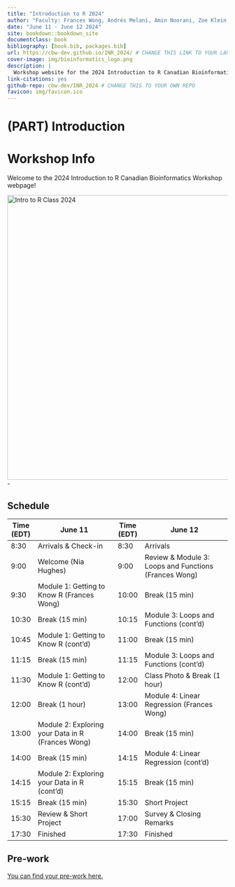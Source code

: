 ```yaml
--- 
title: "Introduction to R 2024"
author: "Faculty: Frances Wong, Andrés Melani, Amin Noorani, Zoe Klein, Michelle Brazas, and Nia Hughes"
date: "June 11 - June 12 2024"
site: bookdown::bookdown_site
documentclass: book
bibliography: [book.bib, packages.bib]
url: https://cbw-dev.github.io/INR_2024/ # CHANGE THIS LINK TO YOUR LANDING PAGE LINK
cover-image: img/bioinformatics_logo.png
description: |
  Workshop website for the 2024 Introduction to R Canadian Bioinformatics Workshop
link-citations: yes
github-repo: cbw-dev/INR_2024 # CHANGE THIS TO YOUR OWN REPO
favicon: img/favicon.ico
---
```


# (PART) Introduction {-}

# Workshop Info

Welcome to the 2024 Introduction to R Canadian Bioinformatics Workshop webpage!

<img src="img/INR-2024-Faculty-Image.png" width="650" alt="Intro to R Class 2024">-

## Schedule

| Time (EDT) | June 11                                           | Time (EDT) | June 12                                               |
|------------|---------------------------------------------------|------------|-------------------------------------------------------|
| 8:30       | Arrivals & Check-in                               | 8:30       | Arrivals                                              |
| 9:00       | Welcome (Nia Hughes)                              | 9:00       | Review & Module 3: Loops and Functions (Frances Wong) |
| 9:30       | Module 1: Getting to Know R (Frances Wong)        | 10:00      | Break (15 min)                                        |
| 10:30      | Break (15 min)                                    | 10:15      | Module 3: Loops and Functions (cont'd)                |
| 10:45      | Module 1: Getting to Know R (cont'd)              | 11:00      | Break (15 min)                                        |
| 11:15      | Break (15 min)                                    | 11:15      | Module 3: Loops and Functions (cont'd)                |
| 11:30      | Module 1: Getting to Know R (cont'd)              | 12:00      | Class Photo & Break (1 hour)                          |
| 12:00      | Break (1 hour)                                    | 13:00      | Module 4: Linear Regression (Frances Wong)            |
| 13:00      | Module 2: Exploring your Data in R (Frances Wong) | 14:00      | Break (15 min)                                        |
| 14:00      | Break (15 min)                                    | 14:15      | Module 4: Linear Regression (cont'd)                  |
| 14:15      | Module 2: Exploring your Data in R (cont'd)       | 15:15      | Break (15 min)                                        |
| 15:15      | Break (15 min)                                    | 15:30      | Short Project                                         |
| 15:30      | Review & Short Project                            | 17:00      | Survey & Closing Remarks                              |
| 17:30      | Finished                                          | 17:30      | Finished                                              |

## Pre-work

[You can find your pre-work here.](https://docs.google.com/forms/d/e/1FAIpQLSeagUvd0QrDGtmnR3B5h2xDOXtvznYoYkkc13h8raaOKkO_HA/viewform)


